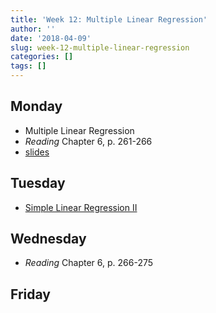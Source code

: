 ```yaml
---
title: 'Week 12: Multiple Linear Regression'
author: ''
date: '2018-04-09'
slug: week-12-multiple-linear-regression
categories: []
tags: []
---
```


 
## Monday

* Multiple Linear Regression
* *Reading* Chapter 6, p. 261-266
* [slides](/slides/12A-ancova.html)

## Tuesday

*  [Simple Linear Regression II](/labs/simple_linear_regression_ii.html)

## Wednesday 

* *Reading* Chapter 6, p. 266-275

## Friday






  